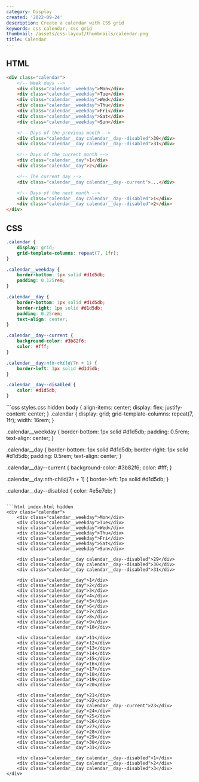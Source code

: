 ```yaml
---
category: Display
created: '2022-09-24'
description: Create a calendar with CSS grid
keywords: css calendar, css grid
thumbnail: /assets/css-layout/thumbnails/calendar.png
title: Calendar
---
```


## HTML

```html
<div class="calendar">
    <!-- Week days -->
    <div class="calendar__weekday">Mon</div>
    <div class="calendar__weekday">Tue</div>
    <div class="calendar__weekday">Wed</div>
    <div class="calendar__weekday">Thu</div>
    <div class="calendar__weekday">Fri</div>
    <div class="calendar__weekday">Sat</div>
    <div class="calendar__weekday">Sun</div>

    <!-- Days of the previous month -->
    <div class="calendar__day calendar__day--disabled">30</div>
    <div class="calendar__day calendar__day--disabled">31</div>

    <!-- Days of the current month -->
    <div class="calendar__day">1</div>
    <div class="calendar__day">2</div>

    <!-- The current day -->
    <div class="calendar__day calendar__day--current">...</div>

    <!-- Days of the next month -->
    <div class="calendar__day calendar__day--disabled">1</div>
    <div class="calendar__day calendar__day--disabled">2</div>
</div>
```

## CSS

```css
.calendar {
    display: grid;
    grid-template-columns: repeat(7, 1fr);
}

.calendar__weekday {
    border-bottom: 1px solid #d1d5db;
    padding: 0.125rem;
}

.calendar__day {
    border-bottom: 1px solid #d1d5db;
    border-right: 1px solid #d1d5db;
    padding: 0.25rem;
    text-align: center;
}

.calendar__day--current {
    background-color: #3b82f6;
    color: #fff;
}

.calendar__day:nth-child(7n + 1) {
    border-left: 1px solid #d1d5db;
}

.calendar__day--disabled {
    color: #d1d5db;
}
```

<Playground>
```css styles.css hidden
body {
    align-items: center;
    display: flex;
    justify-content: center;
}
.calendar {
    display: grid;
    grid-template-columns: repeat(7, 1fr);
    width: 16rem;
}

.calendar__weekday {
    border-bottom: 1px solid #d1d5db;
    padding: 0.5rem;
    text-align: center;
}

.calendar__day {
    border-bottom: 1px solid #d1d5db;
    border-right: 1px solid #d1d5db;
    padding: 0.5rem;
    text-align: center;
}

.calendar__day--current {
    background-color: #3b82f6;
    color: #fff;
}

.calendar__day:nth-child(7n + 1) {
    border-left: 1px solid #d1d5db;
}

.calendar__day--disabled {
    color: #e5e7eb;
}
```

```html index.html hidden
<div class="calendar">
    <div class="calendar__weekday">Mon</div>
    <div class="calendar__weekday">Tue</div>
    <div class="calendar__weekday">Wed</div>
    <div class="calendar__weekday">Thu</div>
    <div class="calendar__weekday">Fri</div>
    <div class="calendar__weekday">Sat</div>
    <div class="calendar__weekday">Sun</div>

    <div class="calendar__day calendar__day--disabled">29</div>
    <div class="calendar__day calendar__day--disabled">30</div>
    <div class="calendar__day calendar__day--disabled">31</div>

    <div class="calendar__day">1</div>
    <div class="calendar__day">2</div>
    <div class="calendar__day">3</div>
    <div class="calendar__day">4</div>
    <div class="calendar__day">5</div>
    <div class="calendar__day">6</div>
    <div class="calendar__day">7</div>
    <div class="calendar__day">8</div>
    <div class="calendar__day">9</div>
    <div class="calendar__day">10</div>

    <div class="calendar__day">11</div>
    <div class="calendar__day">12</div>
    <div class="calendar__day">13</div>
    <div class="calendar__day">14</div>
    <div class="calendar__day">15</div>
    <div class="calendar__day">16</div>
    <div class="calendar__day">17</div>
    <div class="calendar__day">18</div>
    <div class="calendar__day">19</div>
    <div class="calendar__day">20</div>

    <div class="calendar__day">21</div>
    <div class="calendar__day">22</div>
    <div class="calendar__day calendar__day--current">23</div>
    <div class="calendar__day">24</div>
    <div class="calendar__day">25</div>
    <div class="calendar__day">26</div>
    <div class="calendar__day">27</div>
    <div class="calendar__day">28</div>
    <div class="calendar__day">29</div>
    <div class="calendar__day">30</div>
    <div class="calendar__day">31</div>

    <div class="calendar__day calendar__day--disabled">1</div>
    <div class="calendar__day calendar__day--disabled">2</div>
    <div class="calendar__day calendar__day--disabled">3</div>
</div>
```
</Playground>
